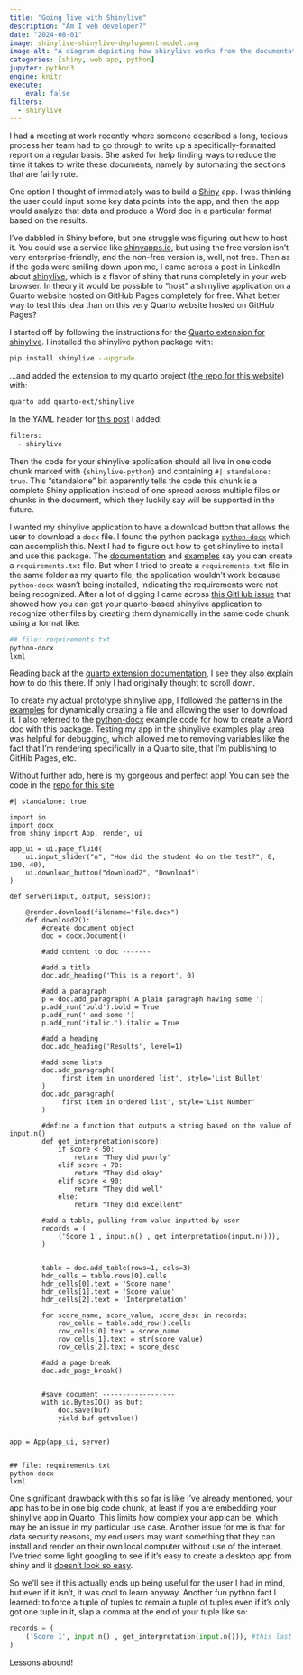 ```yaml
---
title: "Going live with Shinylive"
description: "Am I web developer?"
date: "2024-08-01"
image: shinylive-shinylive-deployment-model.png
image-alt: "A diagram depicting how shinylive works from the documentation. The documenation says: When an application is deployed with Shinylive, Python and Shiny run in the web browser: the browser is effectively both the client and server for the application. There is a web server that serves files, but it does not run Python or Shiny—it can be a “dumb” static web server. Source: https://shiny.posit.co/py/docs/shinylive.html#deploying-shinylive-applications"
categories: [shiny, web app, python]
jupyter: python3
engine: knitr
execute:
    eval: false
filters:
  - shinylive
---
```


I had a meeting at work recently where someone described a long, tedious process her team had to go through to write up a specifically-formatted report on a regular basis. She asked for help finding ways to reduce the time it takes to write these documents, namely by automating the sections that are fairly rote. 

One option I thought of immediately was to build a [Shiny](https://www.rstudio.com/products/shiny/) app. I was thinking the user could input some key data points into the app, and then the app would analyze that data and produce a Word doc in a particular format based on the results.

I've dabbled in Shiny before, but one struggle was figuring out how to host it. You could use a service like [shinyapps.io](https://www.shinyapps.io), but using the free version isn't very enterprise-friendly, and the non-free version is, well, not free. Then as if the gods were smiling down upon me, I came across a post in LinkedIn about [shinylive](https://shiny.posit.co/py/docs/shinylive.html), which is a flavor of shiny that runs completely in your web browser. In theory it would be possible to "host" a shinylive application on a Quarto website hosted on GitHub Pages completely for free. What better way to test this idea than on this very Quarto website hosted on GitHub Pages? 

I started off by following the instructions for the [Quarto extension for shinylive](https://github.com/quarto-ext/shinylive). I installed the shinylive python package with:


```bash
pip install shinylive --upgrade
```


...and added the extension to my quarto project ([the repo for this website](https://github.com/lindsayevanslee/lindsay-codes)) with:

```bash
quarto add quarto-ext/shinylive
```

In the YAML header for [this post](https://github.com/lindsayevanslee/lindsay-codes/blob/main/posts/shinylive/index.qmd) I added:

```bash
filters:
  - shinylive
```

Then the code for your shinylive application should all live in one code chunk marked with `{shinylive-python}` and containing `#| standalone: true`. This "standalone" bit apparently tells the code this chunk is a complete Shiny application instead of one spread across multiple files or chunks in the document, which they luckily say will be supported in the future.

I wanted my shinylive application to have a download button that allows the user to download a `docx` file. I found the python package [`python-docx`](https://pypi.org/project/python-docx/) which can accomplish this. Next I had to figure out how to get shinylive to install and use this package. The [documentation](https://shiny.posit.co/py/docs/shinylive.html#requiring-extra-packages-with-requirements.txt) and [examples](https://shinylive.io/py/examples/#extra-packages) say you can create a `requirements.txt` file. But when I tried to create a `requirements.txt` file in the same folder as my quarto file, the application wouldn't work because `python-docx` wasn't being installed, indicating the requirements were not being recognized. After a lot of digging I came across [this GitHub issue](https://github.com/quarto-ext/shinylive/issues/5) that showed how you can get your quarto-based shinylive application to recognize other files by creating them dynamically in the same code chunk using a format like:

```bash
## file: requirements.txt
python-docx
lxml
```

Reading back at the [quarto extension documentation](https://github.com/quarto-ext/shinylive), I see they also explain how to do this there. If only I had originally thought to scroll down.

To create my actual prototype shinylive app, I followed the patterns in the [examples](https://shinylive.io/py/examples/#file-download) for dynamically creating a file and allowing the user to download it. I also referred to the [python-docx](https://python-docx.readthedocs.io/en/latest/) example code for how to create a Word doc with this package. Testing my app in the shinylive examples play area was helpful for debugging, which allowed me to removing variables like the fact that I'm rendering specifically in a Quarto site, that I'm publishing to GitHib Pages, etc.

Without further ado, here is my gorgeous and perfect app! You can see the code in the [repo for this site](https://github.com/lindsayevanslee/lindsay-codes/blob/main/posts/shinylive/index.qmd).


```shinylive-python
#| standalone: true

import io
import docx
from shiny import App, render, ui

app_ui = ui.page_fluid(
    ui.input_slider("n", "How did the student do on the test?", 0, 100, 40),
    ui.download_button("download2", "Download")
)

def server(input, output, session):

    @render.download(filename="file.docx")
    def download2():
        #create document object
        doc = docx.Document()

        #add content to doc -------

        #add a title
        doc.add_heading('This is a report', 0)

        #add a paragraph
        p = doc.add_paragraph('A plain paragraph having some ')
        p.add_run('bold').bold = True
        p.add_run(' and some ')
        p.add_run('italic.').italic = True

        #add a heading
        doc.add_heading('Results', level=1)

        #add some lists
        doc.add_paragraph(
            'first item in unordered list', style='List Bullet'
        )
        doc.add_paragraph(
            'first item in ordered list', style='List Number'
        )

        #define a function that outputs a string based on the value of input.n()
        def get_interpretation(score):
            if score < 50:
                return "They did poorly"
            elif score < 70:
                return "They did okay"
            elif score < 90:
                return "They did well"
            else:
                return "They did excellent"
        
        #add a table, pulling from value inputted by user
        records = (
            ('Score 1', input.n() , get_interpretation(input.n())),
        )

        
        table = doc.add_table(rows=1, cols=3)
        hdr_cells = table.rows[0].cells
        hdr_cells[0].text = 'Score name'
        hdr_cells[1].text = 'Score value'
        hdr_cells[2].text = 'Interpretation'
        
        for score_name, score_value, score_desc in records:
            row_cells = table.add_row().cells
            row_cells[0].text = score_name
            row_cells[1].text = str(score_value)
            row_cells[2].text = score_desc

        #add a page break
        doc.add_page_break()


        #save document ------------------
        with io.BytesIO() as buf:
            doc.save(buf)
            yield buf.getvalue()


app = App(app_ui, server)


## file: requirements.txt
python-docx
lxml

```


One significant drawback with this so far is like I've already mentioned, your app has to be in one big code chunk, at least if you are embedding your shinylive app in Quarto. This limits how complex your app can be, which may be an issue in my particular use case. Another issue for me is that for data security reasons, my end users may want something that they can install and render on their own local computer without use of the internet. I've tried some light googling to see if it's easy to create a desktop app from shiny and it [doesn't look so easy](https://www.r-bloggers.com/2014/04/deploying-desktop-apps-with-r/). 

So we'll see if this actually ends up being useful for the user I had in mind, but even if it isn't, it was cool to learn anyway. Another fun python fact I learned: to force a tuple of tuples to remain a tuple of tuples even if it's only got one tuple in it, slap a comma at the end of your tuple like so:

```python
records = (
    ('Score 1', input.n() , get_interpretation(input.n())), #this last comma is key
)
```

Lessons abound!
